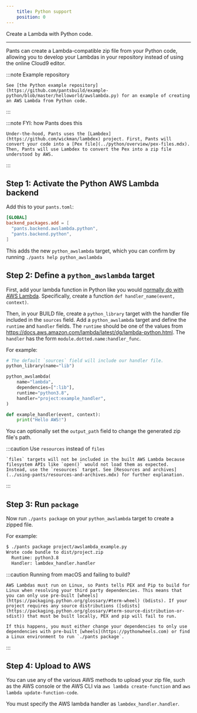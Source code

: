 ```yaml
---
    title: Python support
    position: 0
---
```



Create a Lambda with Python code.

---

Pants can create a Lambda-compatible zip file from your Python code, allowing you to develop your Lambdas in your repository instead of using the online Cloud9 editor.

:::note Example repository

```
See [the Python example repository](https://github.com/pantsbuild/example-python/blob/master/helloworld/awslambda.py) for an example of creating an AWS Lambda from Python code.

```

:::

:::note FYI: how Pants does this

```
Under-the-hood, Pants uses the [Lambdex](https://github.com/wickman/lambdex) project. First, Pants will convert your code into a [Pex file](../python/overview/pex-files.mdx). Then, Pants will use Lambdex to convert the Pex into a zip file understood by AWS.

```

:::

## Step 1: Activate the Python AWS Lambda backend

Add this to your `pants.toml`:

```toml title="pants.toml"
[GLOBAL]
backend_packages.add = [
  "pants.backend.awslambda.python",
  "pants.backend.python",
]
```

This adds the new `python_awslambda` target, which you can confirm by running `./pants help python_awslambda`

## Step 2: Define a `python_awslambda` target

First, add your lambda function in Python like you would [normally do with AWS Lambda](https://docs.aws.amazon.com/lambda/latest/dg/python-handler.html). Specifically, create a function `def handler_name(event, context)`.

Then, in your BUILD file, create a `python_library` target with the handler file included in the `sources` field. Add a `python_awslambda` target and define the `runtime` and `handler` fields. The `runtime` should be one of the values from https://docs.aws.amazon.com/lambda/latest/dg/lambda-python.html. The `handler` has the form `module.dotted.name:handler_func`.

For example:

<Tabs>
<TabItem value="project/BUILD" label="project/BUILD">

```python
# The default `sources` field will include our handler file.
python_library(name="lib")

python_awslambda(
    name="lambda",
    dependencies=[":lib"],
    runtime="python3.8",
    handler="project:example_handler",
)
```

</TabItem>
<TabItem value="project/awslambda_example.py" label="project/awslambda_example.py">

```python
def example_handler(event, context):
    print("Hello AWS!")
```

</TabItem>
</Tabs>

You can optionally set the `output_path` field to change the generated zip file's path.

:::caution Use `resources` instead of `files`

```
`files` targets will not be included in the built AWS Lambda because filesystem APIs like `open()` would not load them as expected. Instead, use the `resources` target. See [Resources and archives](../using-pants/resources-and-archives.mdx) for further explanation.

```

:::

## Step 3: Run `package`

Now run `./pants package` on your `python_awslambda` target to create a zipped file.

For example:

```bash
$ ./pants package project/awslambda_example.py
Wrote code bundle to dist/project.zip
  Runtime: python3.8
  Handler: lambdex_handler.handler
```

:::caution Running from macOS and failing to build?

```
AWS Lambdas must run on Linux, so Pants tells PEX and Pip to build for Linux when resolving your third party dependencies. This means that you can only use pre-built [wheels](https://packaging.python.org/glossary/#term-wheel) (bdists). If your project requires any source distributions ([sdists](https://packaging.python.org/glossary/#term-source-distribution-or-sdist)) that must be built locally, PEX and pip will fail to run.

If this happens, you must either change your dependencies to only use dependencies with pre-built [wheels](https://pythonwheels.com) or find a Linux environment to run `./pants package`.

```

:::

## Step 4: Upload to AWS

You can use any of the various AWS methods to upload your zip file, such as the AWS console or the AWS CLI via `aws lambda create-function` and `aws lambda update-function-code`.

You must specify the AWS lambda handler as `lambdex_handler.handler`.
